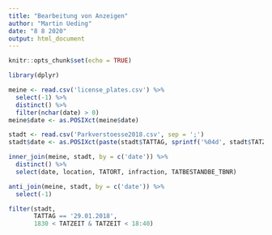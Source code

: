 ```yaml
---
title: "Bearbeitung von Anzeigen"
author: "Martin Ueding"
date: "8 8 2020"
output: html_document
---
```


```r
knitr::opts_chunk$set(echo = TRUE)

library(dplyr)
```

```r
meine <- read.csv('license_plates.csv') %>%
  select(-1) %>%
  distinct() %>%
  filter(nchar(date) > 0)
meine$date <- as.POSIXct(meine$date)
```

```r
stadt <- read.csv('Parkverstoesse2018.csv', sep = ';')
stadt$date <- as.POSIXct(paste(stadt$TATTAG, sprintf('%04d', stadt$TATZEIT)), format = '%d.%m.%Y %H%M')
```

```r
inner_join(meine, stadt, by = c('date')) %>%
  distinct() %>%
  select(date, location, TATORT, infraction, TATBESTANDBE_TBNR)
```

```r
anti_join(meine, stadt, by = c('date')) %>%
  select(-1)
```

```r
filter(stadt,
       TATTAG == '29.01.2018',
       1830 < TATZEIT & TATZEIT < 18:40)
```

